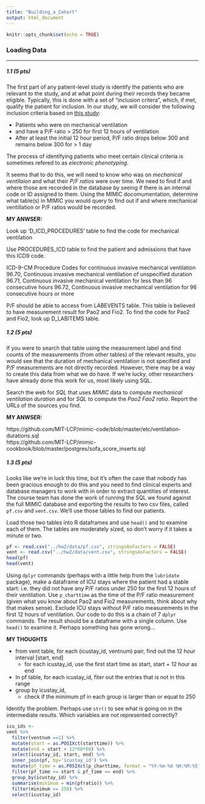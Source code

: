 ```yaml
---
title: "Building_a_Cohort"
output: html_document
---
```


```r
knitr::opts_chunk$set(echo = TRUE)
```

### Loading Data

----
##### 1.1 (5 pts)

The first part of any patient-level study is identify the patients who are relevant to the study, and at what point during their records they became eligible. Typically, this is done with a set of "inclusion critera", which, if met, qualify the patient for inclusion. In our study, we will consider the following inclusion criteria based on [this study](http://ieeexplore.ieee.org/stamp/stamp.jsp?arnumber=4649796):

- Patients who were on mechanical ventilation
- and have a P/F ratio > 250 for first 12 hours of ventilation
- After at least the initial 12 hour period, P/F ratio drops below 300 and remains below 300 for > 1 day

The process of identifying patients who meet certain clinical criteria is sometimes refered to as _electronic phenotyping_.

It seems that to do this, we will need to know who was on _mechanical ventilaion_ and what their _P/F ratios_ were over time. We need to find if and where those are recorded in the database by seeing if there is an internal code or ID assigned to them. Using the MIMIC docomumentation, determine what table(s) in MIMIC you would query to find out if and where mechanical ventillation or P/F ratios would be recorded. 

**MY ANWSER:**

Look up 'D_ICD_PROCEDURES' table to find the code for mechanical ventilation

Use PROCEDURES_ICD table to find the patient and admissions that have this ICD9 code. 

ICD-9-CM Procedure Codes for continuous invasive mechanical ventilation  
96.70, Continuous invasive mechanical ventilation of unspecified duration
96.71, Continuous invasive mechanical ventilation for less than 96 consecutive hours
96.72, Continuous invasive mechanical ventilation for 96 consecutive hours or more

P/F should be able to access from LABEVENTS table. This table is believed to have measurement result for Pao2 and Fio2.
To find the code for Pao2 and Fio2, look up D_LABITEMS table. 



##### 1.2 (5 pts)

If you were to search that table using the measurement label and find counts of the measurements (from other tables) of the relevant results, you would see that the duration of mechanical ventilation is not specified and P/F measurements are not directly recorded. However, there may be a way to create this data from what we do have. If we're lucky, other researchers have already done this work for us, most likely using SQL. 

Search the web for _SQL_ that uses _MIMIC_ data to compute _mechanical ventilation duration_ and for _SQL_ to compute the _Pao2 Fao2 ratio_. Report the URLs of the sources you find. 

**MY ANWSER:**

https://github.com/MIT-LCP/mimic-code/blob/master/etc/ventilation-durations.sql  
https://github.com/MIT-LCP/mimic-cookbook/blob/master/postgres/sofa_score_inserts.sql

##### 1.3 (5 pts)

Looks like we're in luck this time, but it's often the case that nobody has been gracious enough to do this and you need to find clinical experts and database managers to work with in order to extract quantities of interest. The course team has done the work of running the SQL we found against the full MIMIC database and exporting the results to two csv files, called `pf.csv` and `vent.csv`. We'll use those tables to find our patients. 

Load those two tables into R dataframes and use `head()` and to examine each of them. The tables are moderately sized, so don't worry if it takes a minute or two.
```r
pf <- read.csv("../hw2/data/pf.csv", stringsAsFactors = FALSE)
vent <- read.csv("../hw2/data/vent.csv", stringsAsFactors = FALSE)
head(pf)
head(vent)
```

Using `dplyr` commands (perhaps with a little help from the `lubridate` package), make a dataframe of ICU stays where the patient had a stable start: i.e. they did not have any P/F ratios under 250 for the first 12 hours of their ventilation. Use `p_charttime` as the time of the P/F ratio measurement (given what you know about Pao2 and Fio2 measurements, think about why that makes sense). Exclude ICU stays without P/F ratio measurements in the first 12 hours of ventilation. Our code to do this is a chain of 7 `dplyr` commands. The result should be a dataframe with a single column. Use `head()` to examine it. Perhaps something has gone wrong...

**MY THOUGHTS**

* from vent table, for each (icustay_id, ventnum) pair, find out the 12 hour interval [start, end]
    + for each icustay_id, use the first start time as start, start + 12 hour as end
* In pf table, for each icustay_id, fiter out the entries that is not in this range
* group by icustay_id, 
    + check if the minimum pf in each group is larger than or equal to 250

Identify the problem. Perhaps use `str()` to see what is going on in the intermediate results. Which variables are not represented correctly?

```r
icu_ids <- 
vent %>%
  filter(ventnum ==1) %>%
  mutate(start = as.POSIXct(starttime)) %>%
  mutate(end = start + 12*60*60) %>%
  select(icustay_id, start, end) %>%
  inner_join(pf, by='icustay_id') %>%
  mutate(pf_time = as.POSIXct(p_charttime, format = "%Y-%m-%d %H:%M:%S")) %>%
  filter(pf_time >= start & pf_time <= end) %>%
  group_by(icustay_id) %>%
  summarise(minimum = min(pfratio)) %>%
  filter(minimum >= 250) %>%
  select(icustay_id)
  
```





